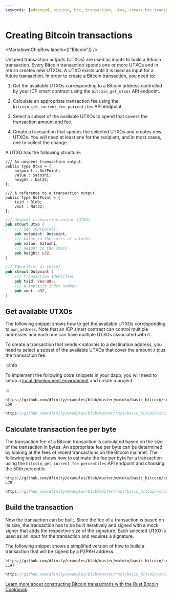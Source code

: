 ```yaml
---
keywords: [advanced, bitcoin, btc, transaction, utxo, create btc transaction, build btc transaction, btc transactions, make transaction]
---
```



# Creating Bitcoin transactions

<MarkdownChipRow labels={["Bitcoin"]} />

Unspent transaction outputs (UTXOs) are used as inputs to build a Bitcoin transaction. Every Bitcoin transaction spends one or more UTXOs and in return creates new UTXOs. A UTXO exists until it is used as input for a future transaction. In order to create a Bitcoin transaction, you need to:

1. Get the available UTXOs corresponding to a Bitcoin address controlled by your ICP smart contract using the `bitcoin_get_utxos` API endpoint.

2. Calculate an appropriate transaction fee using the `bitcoin_get_current_fee_percentiles` API endpoint.

3. Select a subset of the available UTXOs to spend that covers the transaction amount and fee.

4. Create a transaction that spends the selected UTXOs and creates new UTXOs. You will need at least one for the recipient, and in most cases, one to collect the change.

A UTXO has the following structure:

<Tabs groupId="language">
<TabItem value="motoko" label="Motoko" default>

```motoko no-repl
/// An unspent transaction output.
public type Utxo = {
    outpoint : OutPoint;
    value : Satoshi;
    height : Nat32;
};

/// A reference to a transaction output.
public type OutPoint = {
    txid : Blob;
    vout : Nat32;
};
```

</TabItem>
<TabItem value="rust" label="Rust">

```rust
/// Unspent transaction output (UTXO).
pub struct Utxo {
    /// See [Outpoint].
    pub outpoint: Outpoint,
    /// Value in the units of satoshi.
    pub value: Satoshi,
    /// Height in the chain.
    pub height: u32,
}

/// Identifier of [Utxo].
pub struct Outpoint {
    /// Transaction Identifier.
    pub txid: Vec<u8>,
    /// A implicit index number.
    pub vout: u32,
}
```

</TabItem>
</Tabs>


## Get available UTXOs

The following snippet shows how to get the available UTXOs corresponding to `own_address`. Note that an ICP smart contract can control multiple addresses and each one can have multiple UTXOs associated with it.

To create a transaction that sends `X` satoshis to a destination address, you need to select a subset of the available UTXOs that cover the amount `X` plus the transaction fee.

:::info

To implement the following code snippets in your dapp, you will need to setup a [local development environment](/docs/build-on-btc/btc-dev-env) and create a project.

:::

<Tabs groupId="language">
<TabItem value="motoko" label="Motoko" default>

```motoko no-repl reference
https://github.com/dfinity/examples/blob/master/motoko/basic_bitcoin/src/basic_bitcoin/src/BitcoinApi.mo#L47-L58
```

</TabItem>
<TabItem value="rust" label="Rust">

```rust reference
https://github.com/dfinity/examples/blob/master/rust/basic_bitcoin/src/service/get_utxos.rs
```

</TabItem>
</Tabs>


## Calculate transaction fee per byte

The transaction fee of a Bitcoin transaction is calculated based on the size of the transaction in bytes. An appropriate fee per byte can be determined by looking at the fees of recent transactions on the Bitcoin mainnet. The following snippet shows how to estimate the fee per byte for a transaction using the `bitcoin_get_current_fee_percentiles` API endpoint and choosing the 50th percentile.

<Tabs groupId="language">
<TabItem value="motoko" label="Motoko" default>

```motoko no-repl reference
https://github.com/dfinity/examples/blob/master/motoko/basic_bitcoin/src/basic_bitcoin/src/BitcoinApi.mo#L60-L70

```

</TabItem>
<TabItem value="rust" label="Rust">

```rust reference
https://github.com/dfinity/examples/blob/master/rust/basic_bitcoin/src/service/get_current_fee_percentiles.rs
```

</TabItem>
</Tabs>

## Build the transaction

Now the transaction can be built. Since the fee of a transaction is based on its size, the transaction has to be built iteratively and signed with a mock signer that adds the respective size of the signature. Each selected UTXO is used as an input for the transaction and requires a signature.

The following snippet shows a simplified version of how to build a transaction that will be signed by a P2PKH address:

<Tabs groupId="language">
<TabItem value="motoko" label="Motoko" default>

```motoko no-repl reference
https://github.com/dfinity/examples/blob/master/motoko/basic_bitcoin/src/basic_bitcoin/src/P2pkh.mo#L99-L147
```

</TabItem>
<TabItem value="rust" label="Rust">

```rust reference
https://github.com/dfinity/examples/blob/master/rust/basic_bitcoin/src/p2pkh.rs#L12-L56
```

[Learn more about constructing Bitcoin transactions with the Rust Bitcoin Cookbook](https://rust-bitcoin.org/book/intro.html).

</TabItem>
</Tabs>
